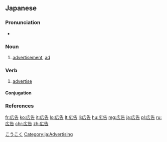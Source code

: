 {{also|廣告}}
==Japanese==
{{ja-kanjitab|こう|こく|yomi=on}}

===Pronunciation===
* {{ja-pron|こうこく|y=o|acc=0|acc_ref=NHK}}

===Noun===
{{ja-noun|こうこく|kyu=廣告}}

# [[advertisement]], [[ad]]

===Verb===
{{ja-verb-suru|tr=trans|こうこく}}

# [[advertise]]

====Conjugation====
{{ja-suru|こうこく}}

===References===
<references/>

[[Category:Japanese basic words|こうこく]]
[[Category:ja:Advertising]]

[[fr:広告]]
[[ko:広告]]
[[it:広告]]
[[lo:広告]]
[[lt:広告]]
[[li:広告]]
[[hu:広告]]
[[mg:広告]]
[[ja:広告]]
[[pl:広告]]
[[ru:広告]]
[[chr:広告]]
[[zh:広告]]